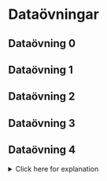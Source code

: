 # Dataövningar

## Dataövning 0

## Dataövning 1

## Dataövning 2

## Dataövning 3

## Dataövning 4

<details><summary>Click here for explanation</summary

Some text

</details>